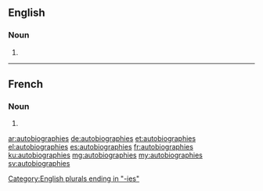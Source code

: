 ==English==

===Noun===
{{head|en}}

# {{plural of|autobiography}}

----

==French==

===Noun===
{{head|fr|g=f-p}}

# {{plural of|autobiographie|lang=fr}}

[[Category:English plurals ending in "-ies"]]

[[ar:autobiographies]]
[[de:autobiographies]]
[[et:autobiographies]]
[[el:autobiographies]]
[[es:autobiographies]]
[[fr:autobiographies]]
[[ku:autobiographies]]
[[mg:autobiographies]]
[[my:autobiographies]]
[[sv:autobiographies]]